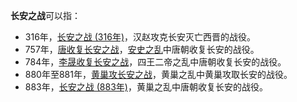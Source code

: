 '''长安之战'''可以指：
*316年，[[长安之战_(316年)|长安之战 (316年)]]，汉赵攻克长安灭亡西晋的战役。
*757年，[[唐收复长安之战|唐收复长安之战]]，[[安史之乱|安史之乱]]中唐朝收复长安的战役。
*784年，[[李晟收复长安之战|李晟收复长安之战]]，四王二帝之乱中唐朝收复长安的战役。
*880年至881年，[[黄巢攻长安之战|黄巢攻长安之战]]，黄巢之乱中黄巢攻取长安的战役。
*883年，[[长安之战_(883年)|长安之战 (883年)]]，黄巢之乱中唐朝收复长安的战役。

{{Disambiguation|Cat=四字中国战事消歧义}}